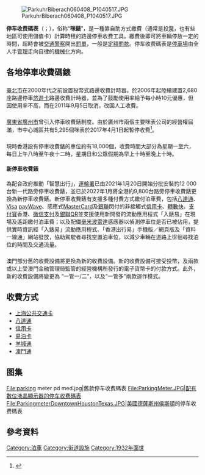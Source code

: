 {{不是|咪錶}}
{{Globalize|area=香港}}

[[File:ParkuhrBiberach060408_P1040517.JPG|thumb]]

'''停车收费碼表'''（{{lang-en|'''Pay Station/Parking Meter'''}}；{{lang-yue|'''收費咪錶'''}}），俗称“'''咪錶'''”，是一種靠自助方式繳費（通常是投[[硬幣|幣]]，也有些地區可使用儲值卡）計算時租的路邊停車收費工具。繳費後即可將車輛停放一定的時間，超時會被[[交通|交通]][[警察|警察]]開出[[罰單|罰單]]，一般是[[定額|定額]][[罰款|罰款]]。停车收费碼表是[[停車場|停車場]]由全人手[[管理|管理]]走向自律的[[機械化|機械化]]方向。

==各地停車收費碼錶==
==={{TW}}===
[[臺北市|臺北市]]在2000年代之前設置投幣式路邊收費計時器。於2006年起陸續建置2,680座路邊停車[[悠遊卡|悠遊卡]]路邊收費計時器，並為了鼓勵使用率給予每小時10元優惠，但因使用率不高，而在2011年9月5日取消，改回人工收費。

==={{CHNML}}===
[[廣東省|廣東省]][[廣州市|廣州市]]曾引入停車收費錶制度。由於廣州市兩個主要咪表公司的經營權屆滿，市中心城區共有5,295個咪表於2017年4月1日起暫停收費<ref>{{cite news| url=http://news.tvb.com/greaterchina/58df57d46db28c645740b423| title=廣州市中心逾五千咪表今起暫停收費 市民可免費停車| publisher=[[無綫新聞|無綫新聞]]| date=2017-04-01| accessdate=2017-04-08| archive-date=2020-10-22| archive-url=https://web.archive.org/web/20201022180925/http://news.tvb.com/greaterchina/58df57d46db28c645740b423| dead-url=no}}</ref>。

==={{HKG}}===
現時香港設有停車收費錶的車位約有18,000個，收費時間大部分為星期一至六，每日上午八時至午夜十二時，星期日和公眾假期為早上十時至晚上十時。

====新停車收費錶====
為配合政府推動「智慧出行」，[[運輸署|運輸署]]已由2021年1月20日開始分批安裝約12 000台新一代路旁停車收費錶，並已於2022年1月將全港約9,800台路旁停車收費錶更換為新停車收費錶。新停車收費錶有支援多種付費方式繳付泊車費，包括[[八達通|八達通]]、[[Visa|Visa]] [[payWave|payWave]]、感應式[[MasterCard|MasterCard]]及[[銀聯|銀聯]]閃付的非接觸式[[信用卡|信用卡]]、[[轉數快|轉數快]]、[[支付寶|支付寶]]香港、[[微信支付|微信支付]]及[[銀聯QR|銀聯QR]]並支援使用新開發的流動應用程式「入錶易」在現場及遙距繳付泊車費；以及配備[[毫米波|毫米波]][[雷達|雷達]]感應器以偵測停車位是否已被佔用，提供實時資訊經「入錶易」流動應用程式、「香港出行易」手機版／網頁版及「資料一線通」網站發放，協助駕駛者尋找空置泊車位，以減少車輛在道路上徘徊尋找泊位的時間及交通流量。

==={{MAC}}===
澳門部分舊的收費設備將更換為新的收費設備。新的收費設備可接受投幣，及兩款或以上受澳門金融管理局監管的經營機構所發行的電子貨幣卡的付款方式。此外，新的收費設備將變更為 “一管一/二”，以及“一管多”兩款運作模式。

== 收費方式 ==
*[[上海公共交通卡|上海公共交通卡]]
*[[八達通|八達通]]
*[[信用卡|信用卡]]
*[[易泊卡|易泊卡]]
*[[羊城通|羊城通]]
*[[澳門通|澳門通]]

==图集==
<gallery perrow="3" widths="180" style="font-size:100%">
File:parking meter pd med.jpg|舊款停车收费碼表
File:ParkingMeter.JPG|配有數位液晶顯示器的停车收费碼表
File:ParkingmeterDowntownHoustonTexas.JPG|[[美國|美國]][[德薩斯州|德薩斯州]][[侯斯頓|侯斯頓]]的停车收费碼表
</gallery>

== 參考資料 ==
{{reflist}}

{{commonscat|Parking meters}}

{{Authority control}}
[[Category:泊車|Category:泊車]]
[[Category:街道設施|Category:街道設施]]
[[Category:1932年面世|Category:1932年面世]]